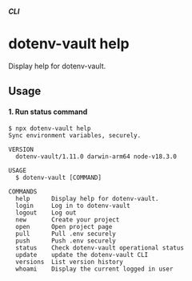 ##### CLI

# dotenv-vault help

Display help for dotenv-vault.

## Usage

#### 1. Run status command

```
$ npx dotenv-vault help
Sync environment variables, securely.

VERSION
  dotenv-vault/1.11.0 darwin-arm64 node-v18.3.0

USAGE
  $ dotenv-vault [COMMAND]

COMMANDS
  help      Display help for dotenv-vault.
  login     Log in to dotenv-vault
  logout    Log out
  new       Create your project
  open      Open project page
  pull      Pull .env securely
  push      Push .env securely
  status    Check dotenv-vault operational status
  update    update the dotenv-vault CLI
  versions  List version history
  whoami    Display the current logged in user
```
